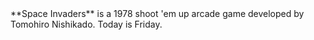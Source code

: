  
<Callout emoji="👾">
  **Space Invaders** is a 1978 shoot 'em up arcade game developed by Tomohiro
  Nishikado.
</Callout>

 
<Callout type="info" emoji="ℹ️">
  Today is Friday.
</Callout>